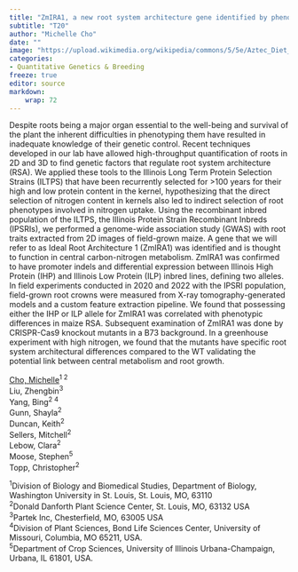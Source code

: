 ```yaml
---
title: "ZmIRA1, a new root system architecture gene identified by phenomics"
subtitle: "T20"
author: "Michelle Cho"
date: ""
image: "https://upload.wikimedia.org/wikipedia/commons/5/5e/Aztec_Diet_Basket_of_Corn_%289755332575%29.jpg"
categories: 
- Quantitative Genetics & Breeding
freeze: true
editor: source
markdown: 
    wrap: 72
---
```


Despite roots being a major organ essential to the well-being and survival of the plant the inherent difficulties in phenotyping them have resulted in inadequate knowledge of their genetic control. Recent techniques developed in our lab have allowed high-throughput quantification of roots in 2D and 3D to find genetic factors that regulate root system architecture (RSA). We applied these tools to the Illinois Long Term Protein Selection Strains (ILTPS) that have been recurrently selected for >100 years for their high and low protein content in the kernel, hypothesizing that the direct selection of nitrogen content in kernels also led to indirect selection of root phenotypes involved in nitrogen uptake. Using the recombinant inbred population of the ILTPS, the Illinois Protein Strain Recombinant Inbreds (IPSRIs), we performed a genome-wide association study (GWAS) with root traits extracted from 2D images of field-grown maize. A gene that we will refer to as Ideal Root Architecture 1 (ZmIRA1) was identified and is thought to function in central carbon-nitrogen metabolism. ZmIRA1 was confirmed to have promoter indels and differential expression between Illinois High Protein (IHP) and Illinois Low Protein (ILP) inbred lines, defining two alleles. In field experiments conducted in 2020 and 2022 with the IPSRI population, field-grown root crowns were measured from X-ray tomography-generated models and a custom feature extraction pipeline. We found that possessing either the IHP or ILP allele for ZmIRA1 was correlated with phenotypic differences in maize RSA. Subsequent examination of ZmIRA1 was done by CRISPR-Cas9 knockout mutants in a B73 background. In a greenhouse experiment with high nitrogen, we found that the mutants have specific root system architectural differences compared to the WT validating the potential link between central metabolism and root growth.

<a href='mailto:michelle.s.cho@wustl.edu'>Cho, Michelle</a><sup>1 2</sup><br>Liu, Zhengbin<sup>3</sup><br>Yang, Bing<sup>2 4</sup><br>Gunn, Shayla<sup>2</sup><br>Duncan, Keith<sup>2</sup><br>Sellers, Mitchell<sup>2</sup><br>Lebow, Clara<sup>2</sup><br>Moose, Stephen<sup>5</sup><br>Topp, Christopher<sup>2</sup><br>

<sup>1</sup>Division of Biology and Biomedical Studies, Department of Biology, Washington University in St. Louis, St. Louis, MO, 63110<br><sup>2</sup>Donald Danforth Plant Science Center, St. Louis, MO, 63132 USA<br><sup>3</sup>Partek Inc, Chesterfield, MO, 63005 USA<br><sup>4</sup>Division of Plant Sciences, Bond Life Sciences Center, University of Missouri, Columbia, MO 65211, USA.<br><sup>5</sup>Department of Crop Sciences, University of Illinois Urbana-Champaign, Urbana, IL 61801, USA.<br>